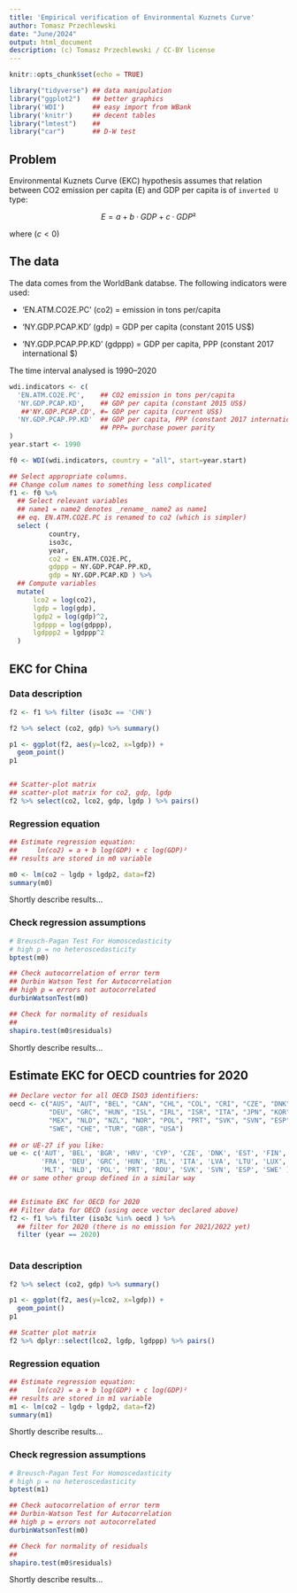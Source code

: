 ```yaml
---
title: 'Empirical verification of Environmental Kuznets Curve'
author: Tomasz Przechlewski
date: "June/2024"
output: html_document
description: (c) Tomasz Przechlewski / CC-BY license
---
```


```r
knitr::opts_chunk$set(echo = TRUE)

library("tidyverse") ## data manipulation 
library("ggplot2")   ## better graphics
library('WDI')       ## easy import from WBank
library('knitr')     ## decent tables
library("lmtest")    ##
library("car")       ## D-W test

```

## Problem

Environmental Kuznets Curve (EKC) hypothesis assumes
that relation between CO2 emission per capita (E)
and GDP per capita is of `inverted U` type:

$$E = a + b·GDP + c·GDP²$$

where  ($c <0$)

## The data

The data comes from the WorldBank databse. The following indicators were used:

*  'EN.ATM.CO2E.PC' (co2) = emission in tons per/capita

*  'NY.GDP.PCAP.KD' (gdp) = GDP per capita (constant 2015 US$)
 
*  'NY.GDP.PCAP.PP.KD' (gdppp)  = GDP per capita,
   PPP (constant 2017 international $)

The time interval analysed is 1990--2020

```r
wdi.indicators <- c(
  'EN.ATM.CO2E.PC',    ## CO2 emission in tons per/capita
  'NY.GDP.PCAP.KD',    ## GDP per capita (constant 2015 US$)
   ##'NY.GDP.PCAP.CD', #= GDP per capita (current US$) 
  'NY.GDP.PCAP.PP.KD'  ## GDP per capita, PPP (constant 2017 international $)
                       ## PPP= purchase power parity
)
year.start <- 1990

f0 <- WDI(wdi.indicators, country = "all", start=year.start)

## Select appropriate columns.
## Change colum names to something less complicated
f1 <- f0 %>% 
  ## Select relevant variables
  ## name1 = name2 denotes _rename_ name2 as name1
  ## eq. EN.ATM.CO2E.PC is renamed to co2 (which is simpler)
  select (
          country, 
          iso3c, 
          year, 
          co2 = EN.ATM.CO2E.PC, 
          gdppp = NY.GDP.PCAP.PP.KD, 
          gdp = NY.GDP.PCAP.KD ) %>%
  ## Compute variables
  mutate(
      lco2 = log(co2),
      lgdp = log(gdp),
      lgdp2 = log(gdp)^2,
      lgdppp = log(gdppp),
      lgdppp2 = lgdppp^2 
  )
```

## EKC for China


### Data description

```r
f2 <- f1 %>% filter (iso3c == 'CHN')

f2 %>% select (co2, gdp) %>% summary()

p1 <- ggplot(f2, aes(y=lco2, x=lgdp)) +
  geom_point()
p1


## Scatter-plot matrix
## scatter-plot matrix for co2, gdp, lgdp
f2 %>% select(co2, lco2, gdp, lgdp ) %>% pairs()
```

### Regression equation

```r
## Estimate regression equation:
##     ln(co2) = a + b log(GDP) + c log(GDP)²
## results are stored in m0 variable

m0 <- lm(co2 ~ lgdp + lgdp2, data=f2)
summary(m0)
```

Shortly describe results...

### Check regression assumptions

```r
# Breusch-Pagan Test For Homoscedasticity
# high p = no heteroscedasticity
bptest(m0)

## Check autocorrelation of error term
## Durbin Watson Test for Autocorrelation
## high p = errors not autocorrelated
durbinWatsonTest(m0)

## Check for normality of residuals
## 
shapiro.test(m0$residuals)

```

Shortly describe results...


## Estimate EKC for OECD countries for 2020

```r
## Declare vector for all OECD ISO3 identifiers:
oecd <- c("AUS", "AUT", "BEL", "CAN", "CHL", "COL", "CRI", "CZE", "DNK", "EST", "FIN", "FRA",
          "DEU", "GRC", "HUN", "ISL", "IRL", "ISR", "ITA", "JPN", "KOR", "LVA", "LTU", "LUX",
          "MEX", "NLD", "NZL", "NOR", "POL", "PRT", "SVK", "SVN", "ESP",
          "SWE", "CHE", "TUR", "GBR", "USA")
	  
## or UE-27 if you like:
ue <- c('AUT', 'BEL', 'BGR', 'HRV', 'CYP', 'CZE', 'DNK', 'EST', 'FIN',
        'FRA', 'DEU', 'GRC', 'HUN', 'IRL', 'ITA', 'LVA', 'LTU', 'LUX',
        'MLT', 'NLD', 'POL', 'PRT', 'ROU', 'SVK', 'SVN', 'ESP', 'SWE' )
## or same other group defined in a similar way


## Estimate EKC for OECD for 2020
## Filter data for OECD (using oece vector declared above)
f2 <- f1 %>% filter (iso3c %in% oecd ) %>%
  ## filter for 2020 (there is no emission for 2021/2022 yet)
  filter (year == 2020) 
  

```

### Data description

```r
f2 %>% select (co2, gdp) %>% summary()

p1 <- ggplot(f2, aes(y=lco2, x=lgdp)) +
  geom_point()
p1

## Scatter plot matrix
f2 %>% dplyr::select(lco2, lgdp, lgdppp) %>% pairs()
```

### Regression equation

```r

## Estimate regression equation:
##     ln(co2) = a + b log(GDP) + c log(GDP)²
## results are stored in m1 variable
m1 <- lm(co2 ~ lgdp + lgdp2, data=f2)
summary(m1)
```

Shortly describe results...

### Check regression assumptions

```r
# Breusch-Pagan Test For Homoscedasticity
# high p = no heteroscedasticity
bptest(m1)

## Check autocorrelation of error term
## Durbin-Watson Test for Autocorrelation
## high p = errors not autocorrelated
durbinWatsonTest(m0)

## Check for normality of residuals
## 
shapiro.test(m0$residuals)
```

Shortly describe results...
